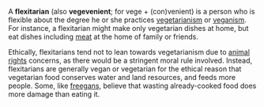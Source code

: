A '''flexitarian''' (also '''vegevenient'''; for vege + (con)venient) is a person who is flexible about the degree he or she practices [[vegetarian]]ism or [[vegan]]ism.  For instance, a flexitarian might make only vegetarian dishes at home, but eat dishes including [[meat]] at the home of family or friends.

Ethically, flexitarians tend not to lean towards vegetarianism due to [[animal rights]] concerns, as there would be a stringent moral rule involved. Instead, flexitarians are generally vegan or vegetarian for the ethical reason that vegetarian food conserves water and land resources, and feeds more people. Some, like [[freegan]]s, believe that wasting already-cooked food does more damage than eating it.

{{msg:stub}}